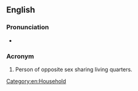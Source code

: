 ==English==

===Pronunciation===
* {{audio|en-us-POSSLQ.ogg|Audio (US)|lang=en}}

===Acronym===
{{rfc-header|Acronym}}
{{head|en|acronym}}

# {{context|US Census|lang=en}} Person of opposite sex sharing living quarters.

[[Category:en:Household]]